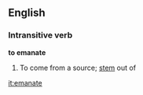 ==English==
===Intransitive verb===
'''to emanate'''
# To come from a source; [[stem]] out of

[[it:emanate]]